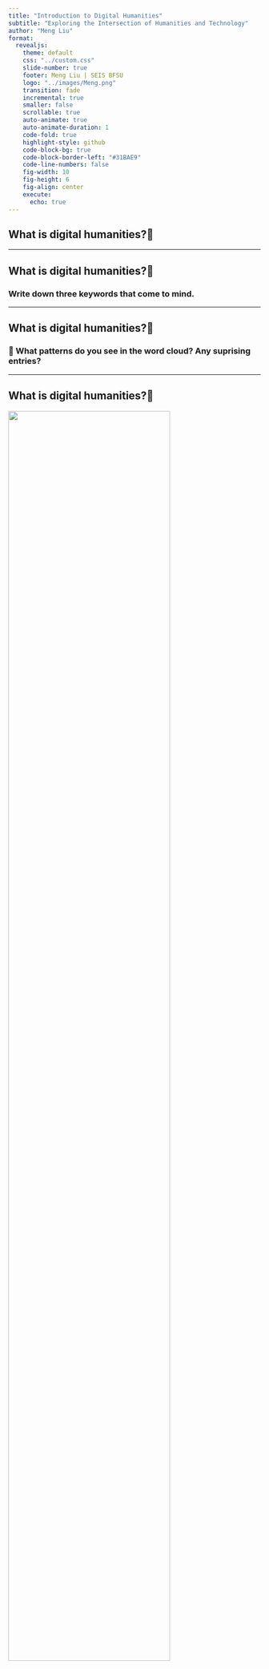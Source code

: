 ```yaml
---
title: "Introduction to Digital Humanities"
subtitle: "Exploring the Intersection of Humanities and Technology"
author: "Meng Liu"
format:
  revealjs:
    theme: default
    css: "../custom.css"
    slide-number: true
    footer: Meng Liu | SEIS BFSU
    logo: "../images/Meng.png"
    transition: fade
    incremental: true
    smaller: false
    scrollable: true
    auto-animate: true
    auto-animate-duration: 1 
    code-fold: true
    highlight-style: github
    code-block-bg: true
    code-block-border-left: "#31BAE9"
    code-line-numbers: false
    fig-width: 10
    fig-height: 6
    fig-align: center
    execute:
      echo: true
---
```



## What is digital humanities?🤨 {.centered}


---

## What is digital humanities?🤨 

### Write down three keywords that come to mind. {.centered}


---

## What is digital humanities?🤨 

### 🤔 What patterns do you see in the word cloud? Any suprising entries? {.centered}

---


## What is digital humanities?🤨 

![](/images/dh1.png){.absolute top=100 left=0 right=0 height="80%"}



---


## What is digital humanities?🤨 

![](/images/dh2.png){.absolute top=100 left=0 right=0 height="80%"}


---

## What is digital humanities?🤨 

![](/images/dh3.png){.absolute top=100 left=0 right=0 height="80%"}

---


## What is digital humanities?🤨 

> "Digital humanities work is done at the intersection of computational methods and humanities materials." 
> 
> -- Johanna Drucker, 2021 📚

- 🔀 Intersection of computation and humanities
- 🔗 Combines traditional disciplines with digital tools
- 🤝 Collaborative and interdisciplinary
- 🔄 Iterative and public-facing
- 🔓 Open and accessible

---

## Components of DH Projects

1. 📁 MATERIALS 
2. ⚙️ PROCESSING 
3. 🎨 PRESENTATION 

[Can you think of any examples?].{centered}

---


## DH Materials 

- 💾 Digital or digitized humanities sources
- 🖼️ Examples: texts, images, audio, video
- 📈 Often large-scale datasets


---

## DH Processing 

- 🧮 Computational methods and tools
- 📊 Data analysis and modeling
- 🤖 Machine learning and AI applications


---

## DH Presentation 

- 📊 Visualizations
- 🗄️ Digital archives
- 🖱️ Interactive platforms
- 🗃️ Databases


---

# Digital Humanities Workflow

The fundamental activities in digital humanities projects typically include:

1. 🔄 Mediation/remediation
2. 📊 Datafication/modeling 
3. 🧮 Processing/analytics
4. 📈 Presentation/display
5. 🔐 Sustainability/preservation

---


## Example: Mapping the Republic of Letters

![](../images/republic_of_letters.png)


[🍿 Watch a video about the project](https://www.youtube.com/watch?v=o-KY65ijpZI&list=PPSV)

---

## Example: Mapping the Republic of Letters

### What it is

- 🌐 One of the largest Digital Humanities initiatives worldwide
- 🏛️ Stanford-based project with international collaborations
- 🚀 Groundbreaking effort in historical data visualization

---

## Example: Mapping the Republic of Letters

### What it does 

- 🗺️ Maps and analyzes intellectual networks of the 17th-18th century Enlightenment
- ✉️ Visualizes over 200,000 letters exchanged by key historical figures
- 🔍 Reveals patterns of knowledge exchange across Europe and the Americas

---

## Example: Mapping the Republic of Letters

### Can you identify the core components of this DH project? 🧐 (quick learning check!)

- 📁 MATERIALS
- ⚙️ PROCESSING
- 🎨 PRESENTATION

---

## Example: Mapping the Republic of Letters

### Can you identify the core components of this DH project? 🧐

- 📁 MATERIALS: Letters and correspondence of Enlightenment thinkers
- ⚙️ PROCESSING: Network analysis, geospatial mapping
- 🎨 PRESENTATION: Interactive visualizations of intellectual networks

---

## Example: Mapping the Republic of Letters

### 🧐 How is the workflow different from a traditional humanities project? Discuss in pairs to identify key differences between traditional humanities and DH. {.centered}

---

## Digital Humanities vs Traditional Humanities {.smaller} 

::: {.columns}
::: {.column width="50%"}
Traditional Humanities:

- 🔎 Limited by human reading capacity
- 🧑‍🏫 Often individual research
- 📚 Primarily books and articles
- 🖋️ Close reading and interpretation
- 🏛️ Focus on canonical works
- 🗂️ Manual data collection and analysis
- 🌐 Geographically limited research scope
- 🕰️ Time-intensive archival research
- 📊 Limited quantitative analysis
- 🎭 Emphasis on qualitative methods
:::

::: {.column width="50%"}
Digital Humanities:

- 📊 Handles large datasets and corpora
- 👥 Often team-based, interdisciplinary projects
- 🖥️ Diverse digital outputs (visualizations, databases, etc.)
- 🔍 Distant reading and pattern recognition
- 📜 Inclusion of non-canonical texts and artifacts
- 🤖 Automated data collection and processing
- 🌍 Global reach through digital archives
- ⚡ Rapid processing of vast information
- 📈 Advanced statistical and computational analysis
- 🔀 Integration of quantitative and qualitative methods
:::
:::


---

## Reflection 

### 💡 Does humanities need computational methods?
### 🧑 Are we losing the "human" in digital humanities?
### ⚖️ How might DH methods transform your area of study?

Discuss with a partner, then share with the class.
